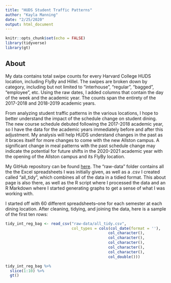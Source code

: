 ```yaml
---
title: "HUDS Student Traffic Patterns"
author: "Kayla Manning"
date: "2/25/2020"
output: html_document
---
```


```r
knitr::opts_chunk$set(echo = FALSE)
library(tidyverse)
library(gt)
```

## About

My data contains total swipe counts for every Harvard College HUDS location, including FlyBy and Hillel. The swipes are broken down by category, including but not limited to "interhouse", "regular", "bagged", "employee", etc. Using the raw dates, I added columns that contain the day of the week and the academic year. The counts span the entirety of the 2017-2018 and 2018-2019 academic years.

From analyzing student traffic patterns in the various locations, I hope to better understand the impact of the schedule change on student dining. The new course schedule debuted following the 2017-2018 academic year, so I have the data for the academic years immediately before and after this adjustment. My analysis will help HUDS understand changes in the past as it braces itself for more changes to come with the new Allston campus. A significant change in meal patterns with the past schedule change may indicate the potential for future shifts in the 2020-2021 academic year with the opening of the Allston campus and its FlyBy location.

My GitHub repository can be found [here](https://github.com/kayla-manning/final-project). The "raw-data" folder contains all the the Excel spreadsheets I was initially given, as well as a .csv I created called "all_tidy", which combines all of the data in a tidied format. This about page is also there, as well as the R script where I processed the data and an R Markdown where I started generating graphs to get a sense of what I was working with.

I started off with 60 different spreadsheets--one for each semester at each dining location. After cleaning, tidying, and joining the data, here is a sample of the first ten rows: 
```r
tidy_int_reg_bag <- read_csv("raw-data/all_tidy.csv",
                             col_types = cols(col_date(format = ''),
                                             col_character(),
                                             col_character(),
                                             col_character(),
                                             col_character(),
                                             col_character(),
                                             col_double()))

tidy_int_reg_bag %>% 
  slice(1:10) %>% 
  gt()
```

